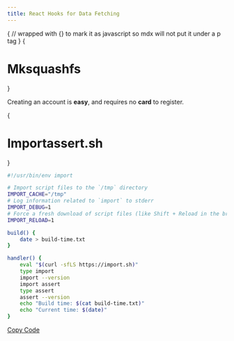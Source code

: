 ```yaml
---
title: React Hooks for Data Fetching
---
```



{
// wrapped with {} to mark it as javascript so mdx will not put it under a p tag
}
{<h1 className="inline-block pb-0 text-transparent bg-clip-text bg-gradient-to-r from-white to-teal-300">Mksquashfs</h1>}

<Callout emoji="✅">
 Creating an account is <strong>easy</strong>, and requires no <strong>card</strong> to <CustomLink href="http://localhost:3333/auth/register">register</CustomLink>.
</Callout>

{<h1 className="text-gray-400">Importassert.sh</h1>}

```bash
#!/usr/bin/env import

# Import script files to the `/tmp` directory
IMPORT_CACHE="/tmp"
# Log information related to `import` to stderr
IMPORT_DEBUG=1
# Force a fresh download of script files (like Shift + Reload in the browser)
IMPORT_RELOAD=1

build() {
    date > build-time.txt
}

handler() {
    eval "$(curl -sfLS https://import.sh)"
    type import
    import --version
    import assert
    type assert 
    assert --version
    echo "Build time: $(cat build-time.txt)"
	echo "Current time: $(date)"
}
```

[Copy Code](/examples/basic)

